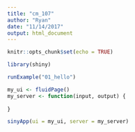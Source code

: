 ```yaml
---
title: "cm_107"
author: "Ryan"
date: "11/14/2017"
output: html_document
---
```


```r
knitr::opts_chunk$set(echo = TRUE)
```


```r
library(shiny)
```

```r
runExample("01_hello")
```

```r
my_ui <- fluidPage()
my_server <- function(input, output) {
  
}

sinyApp(ui = my_ui, server = my_server)
```

